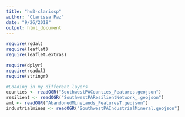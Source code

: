 ```yaml
---
title: "hw3-clarissp"
author: "Clarissa Paz"
date: "9/26/2018"
output: html_document
---
```


```r
require(rgdal)
require(leaflet)
require(leaflet.extras)

require(dplyr)
require(readxl)
require(stringr)
```

```r
#Loading in my different layers
counties <- readOGR("SouthwestPACounties_Features.geojson")
resilient <- readOGR("SouthwestPAResilientNetwork_.geojson")
aml <- readOGR("AbandonedMineLands_FeaturesT.geojson")
industrialmines <- readOGR("SouthwestPAIndustrialMineral.geojson")
```

